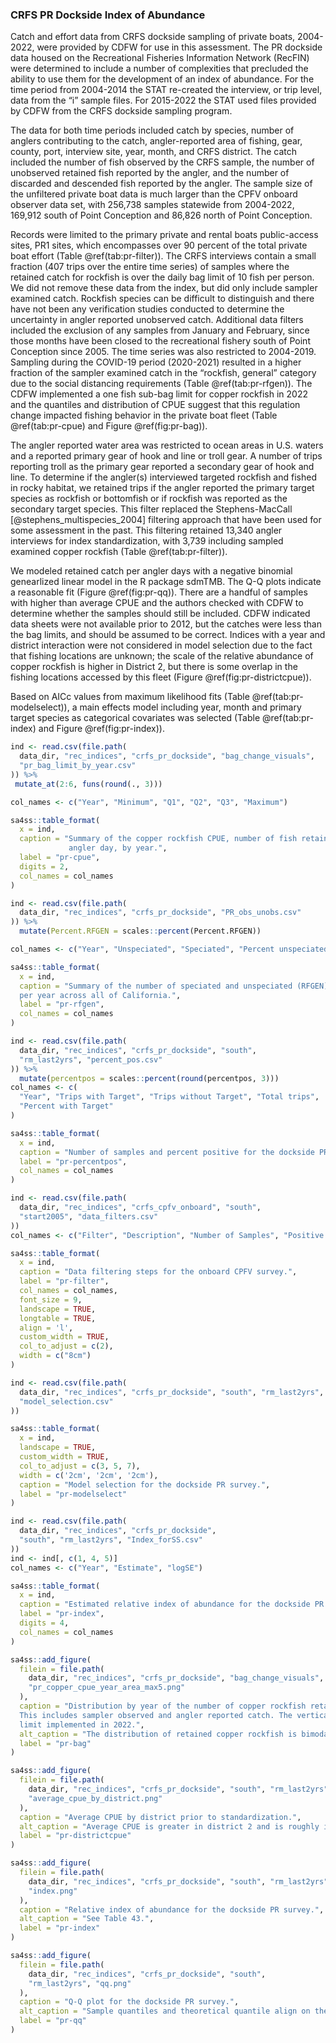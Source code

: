 
### CRFS PR Dockside Index of Abundance {#crfs-pr-index}

Catch and effort data from CRFS dockside sampling of private boats, 2004-2022, 
were provided by CDFW for use in this assessment. The PR dockside data housed 
on the Recreational Fisheries Information Network (RecFIN) were 
determined to include a number of complexities that precluded the ability to 
use them for the development of an index of abundance. For the time period from 2004-2014 the STAT 
re-created the interview, or trip level, data from the "i" sample files. For 2015-2022 
the STAT used files provided by CDFW from the CRFS dockside sampling program.

The data for both time periods included catch by species, number of anglers contributing to the catch, angler-reported area of fishing, gear, county, port, interview site, year, month, and CRFS district. The catch included 
the number of fish observed by the CRFS sample, the number of unobserved retained fish reported 
by the angler, and the number of discarded and descended fish reported by the angler.
The sample size of the unfiltered private boat data is much larger than the CPFV onboard observer data set, 
with 256,738 samples statewide from 2004-2022, 169,912 south of Point Conception and 86,826 north of Point Conception. 

Records were limited to the primary private and rental boats public-access sites, PR1 sites, which encompasses over 90 percent of the total private boat effort (Table \@ref(tab:pr-filter)). The CRFS interviews contain a small fraction 
(407 trips over the entire time series) of samples where the retained catch for rockfish is over the daily bag limit of 10 fish per person. We did not remove these data from the index, but did only include sampler examined catch. Rockfish species can be difficult to distinguish and there have not been any verification studies conducted to determine the uncertainty in angler reported unobserved catch. Additional data filters included the exclusion of any samples from January and February, since those months have been closed to the recreational fishery south of Point 
Conception since 2005.  The time series was also restricted to 2004-2019. Sampling during the COVID-19 period (2020-2021) resulted in a higher fraction of the sampler examined catch in the "rockfish, general" category due to the social distancing requirements (Table \@ref(tab:pr-rfgen)). The CDFW implemented a one fish sub-bag limit for copper rockfish in 2022 and the quantiles and distribution of CPUE suggest that this regulation change impacted fishing behavior in the private boat fleet (Table \@ref(tab:pr-cpue) and Figure \@ref(fig:pr-bag)).

The angler reported water area was restricted to ocean areas in U.S. waters and a reported primary gear 
of hook and line or troll gear.  A number of trips reporting troll as the primary gear reported
a secondary gear of hook and line. To determine if the angler(s) interviewed targeted rockfish and
fished in rocky habitat, we retained trips if the angler reported the primary target species 
as rockfish or bottomfish or if rockfish was reported as the secondary target species. This filter 
replaced the Stephens-MacCall [@stephens_multispecies_2004] filtering approach that have been used for some assessment in the past. This filtering retained 13,340 angler interviews for index standardization, with 3,739 including sampled examined copper rockfish (Table \@ref(tab:pr-filter)).  

We modeled retained catch per angler days with a negative binomial genearlized linear model in the R package sdmTMB.
The Q-Q plots indicate a reasonable fit (Figure \@ref(fig:pr-qq)).  There are a handful of samples 
with higher than average CPUE and the authors checked with CDFW to determine whether the samples should still be included. CDFW indicated data sheets were not available prior to 2012, but the catches were less than 
the bag limits, and should be assumed to be correct. Indices with a year and district interaction were not 
considered in model selection due to the fact that fishing locations are unknown; the scale of the relative 
abundance of copper rockfish is higher in District 2, but there is some overlap in the fishing locations accessed 
by this fleet (Figure \@ref(fig:pr-districtcpue)). 

Based on AICc values from maximum likelihood fits (Table \@ref(tab:pr-modelselect)), a main effects model including year, month and primary target species as categorical covariates was selected (Table \@ref(tab:pr-index) and Figure \@ref(fig:pr-index)).

<!--Tables -->

\newpage

```r
ind <- read.csv(file.path(
  data_dir, "rec_indices", "crfs_pr_dockside", "bag_change_visuals",
  "pr_bag_limit_by_year.csv"
)) %>%
 mutate_at(2:6, funs(round(., 3)))

col_names <- c("Year", "Minimum", "Q1", "Q2", "Q3", "Maximum")

sa4ss::table_format(
  x = ind,
  caption = "Summary of the copper rockfish CPUE, number of fish retained per
             angler day, by year.",
  label = "pr-cpue",
  digits = 2,
  col_names = col_names
)
```

\newpage

```r
ind <- read.csv(file.path(
  data_dir, "rec_indices", "crfs_pr_dockside", "PR_obs_unobs.csv"
)) %>%
  mutate(Percent.RFGEN = scales::percent(Percent.RFGEN))

col_names <- c("Year", "Unspeciated", "Speciated", "Percent unspeciated")

sa4ss::table_format(
  x = ind,
  caption = "Summary of the number of speciated and unspeciated (RFGEN) rockfish 
  per year across all of California.",
  label = "pr-rfgen",
  col_names = col_names
)
```

\newpage

```r
ind <- read.csv(file.path(
  data_dir, "rec_indices", "crfs_pr_dockside", "south",
  "rm_last2yrs", "percent_pos.csv"
)) %>%
  mutate(percentpos = scales::percent(round(percentpos, 3)))
col_names <- c(
  "Year", "Trips with Target", "Trips without Target", "Total trips",
  "Percent with Target"
)

sa4ss::table_format(
  x = ind,
  caption = "Number of samples and percent positive for the dockside PR survey.",
  label = "pr-percentpos",
  col_names = col_names
)
```

\newpage


```r
ind <- read.csv(file.path(
  data_dir, "rec_indices", "crfs_cpfv_onboard", "south",
  "start2005", "data_filters.csv"
))
col_names <- c("Filter", "Description", "Number of Samples", "Positive Samples")

sa4ss::table_format(
  x = ind,
  caption = "Data filtering steps for the onboard CPFV survey.",
  label = "pr-filter",
  col_names = col_names,
  font_size = 9,
  landscape = TRUE,
  longtable = TRUE,
  align = 'l',
  custom_width = TRUE,
  col_to_adjust = c(2),
  width = c("8cm")
)
```

\newpage

```r
ind <- read.csv(file.path(
  data_dir, "rec_indices", "crfs_pr_dockside", "south", "rm_last2yrs",
  "model_selection.csv"
))

sa4ss::table_format(
  x = ind,
  landscape = TRUE,
  custom_width = TRUE,
  col_to_adjust = c(3, 5, 7),
  width = c('2cm', '2cm', '2cm'),
  caption = "Model selection for the dockside PR survey.",
  label = "pr-modelselect"
)
```


\newpage

```r
ind <- read.csv(file.path(
  data_dir, "rec_indices", "crfs_pr_dockside",
  "south", "rm_last2yrs", "Index_forSS.csv"
))
ind <- ind[, c(1, 4, 5)]
col_names <- c("Year", "Estimate", "logSE")

sa4ss::table_format(
  x = ind,
  caption = "Estimated relative index of abundance for the dockside PR survey.",
  label = "pr-index",
  digits = 4,
  col_names = col_names
)
```

\newpage

<!--Figures -->


```r
sa4ss::add_figure(
  filein = file.path(
    data_dir, "rec_indices", "crfs_pr_dockside", "bag_change_visuals",
    "pr_copper_cpue_year_area_max5.png"
  ),
  caption = "Distribution by year of the number of copper rockfish retained per angler. 
  This includes sampler observed and angler reported catch. The vertical line at 1 represents the sub-bag 
  limit implemented in 2022.",
  alt_caption = "The distribution of retained copper rockfish is bimodal for all years with peaks at 0.5 and 1. The frequency of 1 retained copper has increased between 2015 and 2022.",
  label = "pr-bag"
)
```

\newpage

```r
sa4ss::add_figure(
  filein = file.path(
    data_dir, "rec_indices", "crfs_pr_dockside", "south", "rm_last2yrs",
    "average_cpue_by_district.png"
  ),
  caption = "Average CPUE by district prior to standardization.",
  alt_caption = "Average CPUE is greater in district 2 and is roughly increasing between 2004 and 2019. The average CPUE is district 1 is lower but also increasing during this period.",
  label = "pr-districtcpue"
)
```


\newpage

```r
sa4ss::add_figure(
  filein = file.path(
    data_dir, "rec_indices", "crfs_pr_dockside", "south", "rm_last2yrs",
    "index.png"
  ),
  caption = "Relative index of abundance for the dockside PR survey.",
  alt_caption = "See Table 43.",
  label = "pr-index"
)
```

\newpage

```r
sa4ss::add_figure(
  filein = file.path(
    data_dir, "rec_indices", "crfs_pr_dockside", "south",
    "rm_last2yrs", "qq.png"
  ),
  caption = "Q-Q plot for the dockside PR survey.",
  alt_caption = "Sample quantiles and theoretical quantile align on the one to one line.",
  label = "pr-qq"
)
```

\newpage

